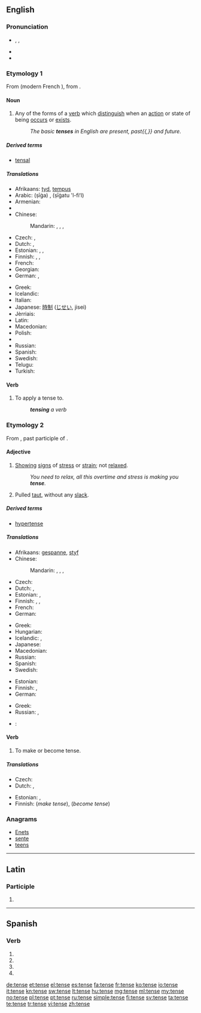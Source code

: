 ==English==
{{wikipedia|dab=tense}}

===Pronunciation===
* {{enPR|tĕns}}, {{IPA|/tɛns/}}, {{X-SAMPA|/tEns/}}
* {{audio|en-us-tense.ogg|Audio (US)}}
* {{rhymes|ɛns}}

===Etymology 1===
From {{etyl|fro}} {{term|tens}} (modern French {{term|temps}}), from {{etyl|la}} {{term|tempus}}.

====Noun====
{{en-noun}}

# {{grammar}} Any of the forms of a [[verb]] which [[distinguish]] when an [[action]] or state of being [[occur]]s or [[exist]]s.
#: ''The basic '''tenses''' in English are present, past{{,}} and future.''

=====Derived terms=====
* [[tensal]]

=====Translations=====
{{trans-top|verb forms distinguishing time}}
* Afrikaans: [[tyd]], [[tempus]]
* Arabic: {{Arab|[[صيغة]]}} (ṣīġa) {{f}}, {{Arab|[[صيغة الفعل]]}} (ṣīġatu 'l-fiʻl) {{f}}
* Armenian: {{t-|hy|ժամանակ|tr=žamanak|sc=Armn}}
* {{trreq|Bulgarian}}
* Chinese:
*: Mandarin: {{t-|cmn|時態|sc=Hani}}, {{t-|cmn|时态|tr=shítài|sc=Hani}}, {{t-|cmn|時制|sc=Hani}}, {{t-|cmn|时制|tr=shízhì|sc=Hani}}
* Czech: {{t+|cs|čas|m}}, {{t-|cs|slovesný čas|m}}
* Dutch: {{t+|nl|tijd|m}}, {{t-|nl|tempus|n}}
* Estonian: {{t-|et|ajavorm}}, {{t+|et|aeg}}, {{t+|et|tempus}}
* Finnish: {{t-|fi|aikaluokka}}, {{t+|fi|aikamuoto}}, {{t+|fi|tempus}}
* French: {{t+|fr|temps|m}}
* Georgian: {{t+|ka|დრო|sc=Geor}}
* German: {{t+|de|Zeit|f}}, {{t+|de|Tempus|n}}
{{trans-mid}}
* Greek: {{t+|el|χρόνος|m|tr=chrónos|sc=Grek}}
* Icelandic: {{t+|is|tíð|f}}
* Italian: {{t+|it|tempo|m}}
* Japanese: [[時制]] ([[じせい]], jisei)
* Jèrriais: {{tø|roa-jer|temps du vèrbe|m}}
* Latin: {{t+|la|tempus|n}}
* Macedonian: {{t-|mk|време|n|tr=vréme}}
* Polish: {{t+|pl|czas|m}}
* {{trreq|Romanian}}
* Russian: {{t+|ru|время|n|tr=vrémja}}
* Spanish: {{t+|es|tiempo|m}}
* Swedish: {{t+|sv|tempus|n}}
* Telugu: {{t+|te|కాలము}}
* Turkish: {{t+|tr|zaman}}
{{trans-bottom}}

====Verb====
{{en-verb|tens|es}}

# {{grammar|transitive}} To apply a tense to.
#: '''''tensing''' a verb''

===Etymology 2===
From {{etyl|la}} {{term|tensus}}, past participle of {{term|tendere||stretch}}.

====Adjective====
{{en-adj|tens|er}}

# [[show|Showing]] [[sign]]s of [[stress]] or [[strain]]; not [[relax]]ed.
#: ''You need to relax, all this overtime and stress is making you '''tense'''.''
# Pulled [[taut]], without any [[slack]].

=====Derived terms=====
* [[hypertense]]

=====Translations=====
{{trans-top|showing stress or strain}}
* Afrikaans: [[gespanne]], [[styf]]
* Chinese:
*: Mandarin: {{t|cmn|緊|sc=Hani}}, {{t|cmn|紧|tr=jǐn|sc=Hani}}, {{t|cmn|緊張|sc=Hani}}, {{t|cmn|紧张|tr=jǐnzhāng|sc=Hani}}
* Czech: {{t-|cs|napjatý|m}}
* Dutch: {{t+|nl|gespannen}}, {{t+|nl|strak}}
* Estonian: {{t-|et|pingne}}, {{t-|et|pinev}}
* Finnish: {{t+|fi|kireä}}, {{t-|fi|jännittynyt}}, {{t+|fi|hermostunut}}
* French: {{t+|fr|tendu}}
* German: {{t+|de|gespannt}}
{{trans-mid}}
* Greek: {{t+|el|τεταμένος|m|tr=tetaménos|sc=Grek}}
* Hungarian: {{t+|hu|feszült}}
* Icelandic: {{t-|is|upptrekktur}}, {{t+|is|órólegur}}
* Japanese: {{t+|ja|緊張|tr=きんちょうした, kinchō shita|alt=緊張した|sc=Jpan}}
* Macedonian: {{t-|mk|напнат|tr=nápnat}}
* Russian: {{t+|ru|напряжённый|tr=naprjažónnyj|sc=Cyrl}}
* Spanish: {{t-|es|tenso}}
* Swedish: {{t+|sv|spänd}}
{{trans-bottom}}

{{trans-top|pulled taut}}
* Estonian: {{t-|et|pinguletõmmatud}}
* Finnish: {{t+|fi|kireä}}, {{t-|fi|jännitetty}}
* German: {{t+|de|gespannt}}
{{trans-mid}}
* Greek: {{t+|el|τεντωμένος|m|tr=tentoménos|sc=Grek}}
* Russian: {{t+|ru|тугой|tr=tugój|sc=Cyrl}}, {{t+|ru|натянутый|tr=natjánutyj|sc=Cyrl}}
{{trans-bottom}}

{{checktrans-top}}
{{trans-mid}}
* {{ttbc|ka}}: {{t-|ka|დაძაბული|tr=dajabuli}}
{{trans-bottom}}

====Verb====
{{en-verb|tens|ing}}

# To make or become tense.

=====Translations=====
{{trans-top|make or become tense}}
* Czech: {{t-|cs|napnout}}
* Dutch: {{t+|nl|spannen}}, {{t-|nl|opspannen}}
{{trans-mid}}
* Estonian: {{t-|et|pinguldama}}, {{t-|et|pingulduma}}
* Finnish: {{t+|fi|jännittää}} (''make tense''), {{t-|fi|jännittyä}} (''become tense'')
{{trans-bottom}}

===Anagrams===
* [[Enets#English|Enets]]
* [[sente#English|sente]]
* [[teens#English|teens]]

----

==Latin==

===Participle===
{{la-part-form|tense}}

# {{inflection of|tensus|tensus|voc|m|s|lang=la}}

----

==Spanish==

===Verb===
{{es-verb-form|tensar}}

# {{es-verb form of|ending=ar|mood=imperative|pers=2|formal=yes|number=singular|tensar}}
# {{es-verb form of|ending=ar|mood=subjunctive|tense=present|pers=1|number=singular|tensar}}
# {{es-verb form of|ending=ar|mood=subjunctive|tense=present|pers=2|formal=yes|number=singular|tensar}}
# {{es-verb form of|ending=ar|mood=subjunctive|tense=present|pers=3|number=singular|tensar}}

[[de:tense]]
[[et:tense]]
[[el:tense]]
[[es:tense]]
[[fa:tense]]
[[fr:tense]]
[[ko:tense]]
[[io:tense]]
[[it:tense]]
[[kn:tense]]
[[sw:tense]]
[[lt:tense]]
[[hu:tense]]
[[mg:tense]]
[[ml:tense]]
[[my:tense]]
[[no:tense]]
[[pl:tense]]
[[pt:tense]]
[[ru:tense]]
[[simple:tense]]
[[fi:tense]]
[[sv:tense]]
[[ta:tense]]
[[te:tense]]
[[tr:tense]]
[[vi:tense]]
[[zh:tense]]